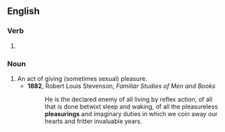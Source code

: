 ==English==

===Verb===
{{head|en|verb form}}

# {{present participle of|pleasure|lang=en|nocat=1}}

===Noun===
{{en-noun}}

# An act of giving (sometimes sexual) pleasure.
#* '''1882''', Robert Louis Stevenson, ''Familiar Studies of Men and Books''
#*: He is the declared enemy of all living by reflex action, of all that is done betwixt sleep and waking, of all the pleasureless '''pleasurings''' and imaginary duties in which we coin away our hearts and fritter invaluable years.
